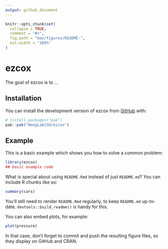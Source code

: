 ```yaml
---
output: github_document
---
```


<!-- README.md is generated from README.Rmd. Please edit that file -->

```r
knitr::opts_chunk$set(
  collapse = TRUE,
  comment = "#>",
  fig.path = "man/figures/README-",
  out.width = "100%"
)
```

# ezcox

<!-- badges: start -->
<!-- badges: end -->

The goal of ezcox is to ...

## Installation

You can install the development version of ezcox from [GitHub](https://github.com/) with:

``` r
# install.packages("pak")
pak::pak("WangLabCSU/ezcox")
```

## Example

This is a basic example which shows you how to solve a common problem:

```r
library(ezcox)
## basic example code
```

What is special about using `README.Rmd` instead of just `README.md`? You can include R chunks like so:

```r
summary(cars)
```

You'll still need to render `README.Rmd` regularly, to keep `README.md` up-to-date. `devtools::build_readme()` is handy for this.

You can also embed plots, for example:

```r
plot(pressure)
```

In that case, don't forget to commit and push the resulting figure files, so they display on GitHub and CRAN.
